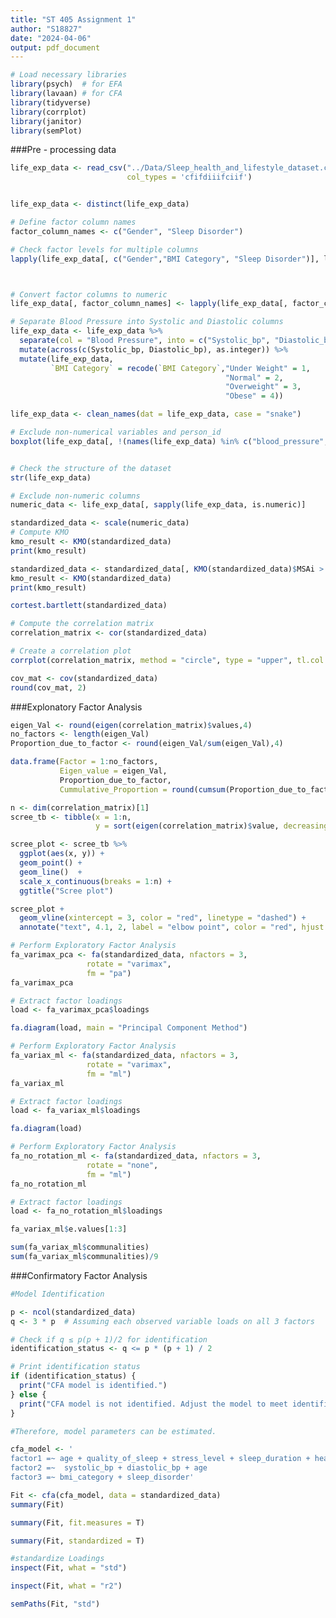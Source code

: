 ```yaml
---
title: "ST 405 Assignment 1"
author: "S18827"
date: "2024-04-06"
output: pdf_document
---
```

```r
# Load necessary libraries
library(psych)  # for EFA
library(lavaan) # for CFA
library(tidyverse)
library(corrplot)
library(janitor)
library(semPlot)
```

###Pre - processing data

```r

life_exp_data <- read_csv("../Data/Sleep_health_and_lifestyle_dataset.csv", 
                          col_types = 'cfifdiiifciif')


life_exp_data <- distinct(life_exp_data)

# Define factor column names
factor_column_names <- c("Gender", "Sleep Disorder")

# Check factor levels for multiple columns
lapply(life_exp_data[, c("Gender","BMI Category", "Sleep Disorder")], levels)



# Convert factor columns to numeric
life_exp_data[, factor_column_names] <- lapply(life_exp_data[, factor_column_names], as.numeric)

# Separate Blood Pressure into Systolic and Diastolic columns
life_exp_data <- life_exp_data %>%
  separate(col = "Blood Pressure", into = c("Systolic_bp", "Diastolic_bp"), sep = "/") %>%
  mutate(across(c(Systolic_bp, Diastolic_bp), as.integer)) %>%
  mutate(life_exp_data, 
         `BMI Category` = recode(`BMI Category`,"Under Weight" = 1,
                                                "Normal" = 2,
                                                "Overweight" = 3,
                                                "Obese" = 4))

life_exp_data <- clean_names(dat = life_exp_data, case = "snake")

# Exclude non-numerical variables and person_id
boxplot(life_exp_data[, !(names(life_exp_data) %in% c("blood_pressure", "occupation", "person_id"))])


# Check the structure of the dataset
str(life_exp_data)
```

```r
# Exclude non-numeric columns
numeric_data <- life_exp_data[, sapply(life_exp_data, is.numeric)]

standardized_data <- scale(numeric_data)
# Compute KMO
kmo_result <- KMO(standardized_data)
print(kmo_result)
```

```r
standardized_data <- standardized_data[, KMO(standardized_data)$MSAi > 0.5] # Get rid of all variables with MSA < 0.50
kmo_result <- KMO(standardized_data)
print(kmo_result)
```

```r
cortest.bartlett(standardized_data)
```

```r

# Compute the correlation matrix
correlation_matrix <- cor(standardized_data)

# Create a correlation plot
corrplot(correlation_matrix, method = "circle", type = "upper", tl.col = "black")

```

```r
cov_mat <- cov(standardized_data)
round(cov_mat, 2)
```

###Explonatory Factor Analysis

```r
eigen_Val <- round(eigen(correlation_matrix)$values,4)
no_factors <- length(eigen_Val)
Proportion_due_to_factor <- round(eigen_Val/sum(eigen_Val),4)

data.frame(Factor = 1:no_factors,
           Eigen_value = eigen_Val,
           Proportion_due_to_factor,
           Cummulative_Proportion = round(cumsum(Proportion_due_to_factor)*100, digits = 2))
```

```r
n <- dim(correlation_matrix)[1]
scree_tb <- tibble(x = 1:n, 
                   y = sort(eigen(correlation_matrix)$value, decreasing = TRUE))

scree_plot <- scree_tb %>%
  ggplot(aes(x, y)) +
  geom_point() +
  geom_line()  +
  scale_x_continuous(breaks = 1:n) +
  ggtitle("Scree plot")

scree_plot +
  geom_vline(xintercept = 3, color = "red", linetype = "dashed") +
  annotate("text", 4.1, 2, label = "elbow point", color = "red", hjust = 0)
```


```r
# Perform Exploratory Factor Analysis
fa_varimax_pca <- fa(standardized_data, nfactors = 3,
                 rotate = "varimax", 
                 fm = "pa")
fa_varimax_pca

# Extract factor loadings
load <- fa_varimax_pca$loadings

fa.diagram(load, main = "Principal Component Method")
```

```r
# Perform Exploratory Factor Analysis
fa_variax_ml <- fa(standardized_data, nfactors = 3,
                 rotate = "varimax", 
                 fm = "ml")
fa_variax_ml

# Extract factor loadings
load <- fa_variax_ml$loadings

fa.diagram(load)

```
```r
# Perform Exploratory Factor Analysis
fa_no_rotation_ml <- fa(standardized_data, nfactors = 3,
                 rotate = "none", 
                 fm = "ml")
fa_no_rotation_ml

# Extract factor loadings
load <- fa_no_rotation_ml$loadings

```

```r
fa_variax_ml$e.values[1:3]
```
```r
sum(fa_variax_ml$communalities)
sum(fa_variax_ml$communalities)/9

```

###Confirmatory Factor Analysis

```r
#Model Identification

p <- ncol(standardized_data)
q <- 3 * p  # Assuming each observed variable loads on all 3 factors

# Check if q ≤ p(p + 1)/2 for identification
identification_status <- q <= p * (p + 1) / 2

# Print identification status
if (identification_status) {
  print("CFA model is identified.")
} else {
  print("CFA model is not identified. Adjust the model to meet identification criteria.")
}

#Therefore, model parameters can be estimated.
```

```r
cfa_model <- '
factor1 =~ age + quality_of_sleep + stress_level + sleep_duration + heart_rate
factor2 =~  systolic_bp + diastolic_bp + age
factor3 =~ bmi_category + sleep_disorder'

Fit <- cfa(cfa_model, data = standardized_data)
summary(Fit)
```

```r
summary(Fit, fit.measures = T)
```

```r
summary(Fit, standardized = T)
```

```r
#standardize Loadings
inspect(Fit, what = "std")

inspect(Fit, what = "r2")
```

```r

semPaths(Fit, "std")
```
